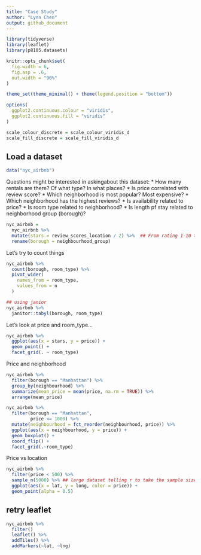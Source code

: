 ```yaml
---
title: "Case Study"
author: "Lynn Chen"
output: github_document
---
```


```r
library(tidyverse)
library(leaflet)
library(p8105.datasets)

knitr::opts_chunk$set(
  fig.width = 6,
  fig.asp = .6,
  out.width = "90%"
)

theme_set(theme_minimal() + theme(legend.position = "bottom"))

options(
  ggplot2.continuous.colour = "viridis",
  ggplot2.continuous.fill = "viridis"
)

scale_colour_discrete = scale_colour_viridis_d
scale_fill_discrete = scale_fill_viridis_d
```


## Load a dataset

```r
data("nyc_airbnb")
```

Questions might be interested in askingabout this dataset:
* How many rentals are there? Of what type? In what places?
* Is price correlated with review score? 
* Which neighborhood is most popular? Most expensive?
* Which neighborhood has the highest reviews?
* Is availability related to price?
* Is room type related to neighborhood?
* Is length pf stay related to neighborhood group (borough)?

```r
nyc_airbnb = 
  nyc_airbnb %>% 
  mutate(stars = review_scores_location / 2) %>%  ## From rating 1-10 to 1-5
  rename(borough = neighbourhood_group)
```

Let's try to count things

```r
nyc_airbnb %>% 
  count(borough, room_type) %>% 
  pivot_wider(
    names_from = room_type,
    values_from = n
  )

## using janior
nyc_airbnb %>% 
  janitor::tabyl(borough, room_type)
```

Let's look at price and room_type...

```r
nyc_airbnb %>% 
  ggplot(aes(x = stars, y = price)) +
  geom_point() +
  facet_grid(. ~ room_type)
```

Price and neighborhood

```r
nyc_airbnb %>% 
  filter(borough == "Manhattan") %>% 
  group_by(neighbourhood) %>% 
  summarize(mean_price = mean(price, na.rm = TRUE)) %>% 
  arrange(mean_price)

nyc_airbnb %>% 
  filter(borough == "Manhattan",
         price <= 1000) %>% 
  mutate(neighbourhood = fct_reorder(neighbourhood, price)) %>% 
  ggplot(aes(x = neighbourhood, y = price)) +
  geom_boxplot() +
  coord_flip() +
  facet_grid(.~room_type)
```

Price vs location

```r
nyc_airbnb %>% 
  filter(price < 500) %>% 
  sample_n(5000) %>% ## large dataset telling r to take the sample size desired -- randomly
  ggplot(aes(x = lat, y = long, color = price)) +
  geom_point(alpha = 0.5)
```


## retry leaflet

```r
nyc_airbnb %>% 
  filter()
  leaflet() %>% 
  addTiles() %>% 
  addMarkers(~lat, ~lng)
```

